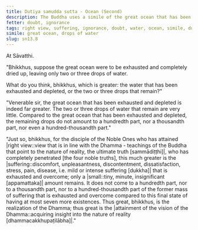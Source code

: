 ```yaml
---
title: Dutiya samudda sutta - Ocean (Second)
description: The Buddha uses a simile of the great ocean that has been exhausted and depleted to illustrate the extent of suffering that is exhausted and overcome by a disciple of the Noble Ones who has attained right view.
fetter: doubt, ignorance
tags: right view, suffering, ignorance, doubt, water, ocean, simile, dukkha, sn, sn12-21, sn13
simile: great ocean, drops of water
slug: sn13.8
---
```


At Sāvatthi.

"Bhikkhus, suppose the great ocean were to be exhausted and completely dried up, leaving only two or three drops of water.

What do you think, bhikkhus, which is greater: the water that has been exhausted and depleted, or the two or three drops that remain?"

"Venerable sir, the great ocean that has been exhausted and depleted is indeed far greater. The two or three drops of water that remain are very little. Compared to the great ocean that has been exhausted and depleted, the remaining drops do not amount to a hundredth part, nor a thousandth part, nor even a hundred-thousandth part."

"Just so, bhikkhus, for the disciple of the Noble Ones who has attained |right view::view that is in line with the Dhamma - teachings of the Buddha that point to the nature of reality, the ultimate truth [sammādiṭṭhi]|, who has completely penetrated [the four noble truths], this much greater is the |suffering::discomfort, unpleasantness, discontentment, dissatisfaction, stress, pain, disease, i.e. mild or intense suffering [dukkha]| that is exhausted and overcome; only a |small::tiny, minute, insignificant [appamattaka]| amount remains. It does not come to a hundredth part, nor to a thousandth part, nor to a hundred-thousandth part of the former mass of suffering that is exhausted and overcome compared to this final state of having at most seven more existences. Thus great, bhikkhus, is the realization of the Dhamma; thus great is the |attainment of the vision of the Dhamma::acquiring insight into the nature of reality [dhammacakkhupaṭilābha]|."